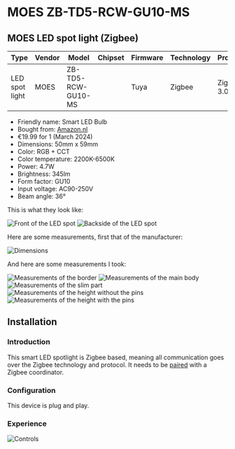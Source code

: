 
# MOES ZB-TD5-RCW-GU10-MS

## MOES LED spot light (Zigbee)

| Type           | Vendor | Model              | Chipset | Firmware | Technology | Protocol   |
| -------------- | ------ | ------------------ | ------- | -------- | ---------- | ---------- |
| LED spot light | MOES   | ZB-TD5-RCW-GU10-MS |         | Tuya     | Zigbee     | Zigbee 3.0 |

- Friendly name: Smart LED Bulb
- Bought from: [Amazon.nl](https://www.amazon.nl/dp/B0C3726G89)
- €19.99 for 1 (March 2024)
- Dimensions: 50mm x 59mm
- Color: RGB + CCT
- Color temperature: 2200K-6500K
- Power: 4.7W
- Brightness: 345lm
- Form factor: GU10
- Input voltage: AC90-250V
- Beam angle: 36°

This is what they look like:

<ImageWrapper>
  <Image img={require('./assets/body-front.png')} alt="Front of the LED spot" />
  <Image img={require('./assets/body-backside.png')} alt="Backside of the LED spot" />
</ImageWrapper>

Here are some measurements, first that of the manufacturer:

<ImageWrapper>
  <Image img={require('./assets/dimensions.png')} alt="Dimensions" />
</ImageWrapper>

And here are some measurements I took:

<ImageWrapper>
  <Image img={require('./assets/measurement-border.png')} alt="Measurements of the border" />
  <Image img={require('./assets/measurement-main.png')} alt="Measurements of the main body" />
  <Image img={require('./assets/measurement-slim-part.png')} alt="Measurements of the slim part" />
  <Image
    img={require('./assets/measurement-height-without-pins.png')}
    alt="Measurements of the height without the pins"
  />
  <Image
    img={require('./assets/measurement-height-with-pins.png')}
    alt="Measurements of the height with the pins"
  />
</ImageWrapper>

## Installation

### Introduction

This smart LED spotlight is Zigbee based, meaning all communication goes over the Zigbee technology
and protocol. It needs to be [paired](../../pairing/zigbee) with a Zigbee coordinator.

### Configuration

This device is plug and play.

### Experience

<ImageWrapper>
  <Image img={require('./assets/controls.png')} alt="Controls" />
</ImageWrapper>
